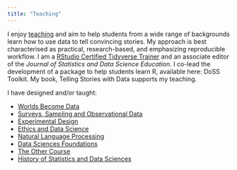 ```yaml
---
title: "Teaching"
---
```


I enjoy [teaching](https://rohanalexander.com/teaching.html) and aim to help students from a wide range of backgrounds learn how to use data to tell convincing stories. My approach is best characterised as practical, research-based, and emphasizing reproducible workflow. I am a [RStudio Certified Tidyverse Trainer](https://education.rstudio.com/trainers) and an associate editor of the *Journal of Statistics and Data Science Education*. I co-lead the development of a package to help students learn R, available here: DoSS Toolkit. My book, Telling Stories with Data supports my teaching.


I have designed and/or taught:

- [Worlds Become Data](inf312.html)
- [Surveys, Sampling and Observational Data](sta304.html)
- [Experimental Design](inf2178.html)
- [Ethics and Data Science](ethics-and-ds.html)
- [Natural Language Processing](nlp.html)
- [Data Sciences Foundations](data_science_foundations.html)
- [The Other Course](the_other_course.html)
- [History of Statistics and Data Sciences](history_of_statistics.html)
